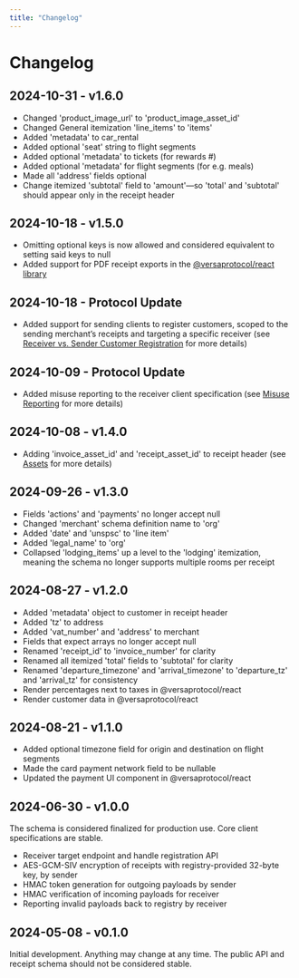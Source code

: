 ```yaml
---
title: "Changelog"
---
```


# Changelog

## 2024-10-31 - v1.6.0

- Changed 'product_image_url' to 'product_image_asset_id'
- Changed General itemization 'line_items' to 'items'
- Added 'metadata' to car_rental
- Added optional 'seat' string to flight segments
- Added optional 'metadata' to tickets (for rewards #)
- Added optional 'metadata' for flight segments (for e.g. meals)
- Made all 'address' fields optional
- Change itemized 'subtotal' field to 'amount'—so 'total' and 'subtotal' should appear only in the receipt header

## 2024-10-18 - v1.5.0

- Omitting optional keys is now allowed and considered equivalent to setting said keys to null
- Added support for PDF receipt exports in the [@versaprotocol/react library](https://www.npmjs.com/package/@versaprotocol/react)

## 2024-10-18 - Protocol Update

- Added support for sending clients to register customers, scoped to the sending merchant’s receipts and targeting a specific receiver (see [Receiver vs. Sender Customer Registration](/customer_registration#receiver-vs-sender-customer-registration) for more details)

## 2024-10-09 - Protocol Update

- Added misuse reporting to the receiver client specification (see [Misuse Reporting](/misuse_reporting) for more details)

## 2024-10-08 - v1.4.0

- Adding 'invoice_asset_id' and 'receipt_asset_id' to receipt header (see [Assets](/assets) for more details)

## 2024-09-26 - v1.3.0

- Fields 'actions' and 'payments' no longer accept null
- Changed 'merchant' schema definition name to 'org'
- Added 'date' and 'unspsc' to 'line item'
- Added 'legal_name' to 'org'
- Collapsed 'lodging_items' up a level to the 'lodging' itemization, meaning the schema no longer supports multiple rooms per receipt

## 2024-08-27 - v1.2.0

- Added 'metadata' object to customer in receipt header
- Added 'tz' to address
- Added 'vat_number' and 'address' to merchant
- Fields that expect arrays no longer accept null
- Renamed 'receipt_id' to 'invoice_number' for clarity
- Renamed all itemized 'total' fields to 'subtotal' for clarity
- Renamed 'departure_timezone' and 'arrival_timezone' to 'departure_tz' and 'arrival_tz' for consistency
- Render percentages next to taxes in @versaprotocol/react
- Render customer data in @versaprotocol/react

## 2024-08-21 - v1.1.0

- Added optional timezone field for origin and destination on flight segments
- Made the card payment network field to be nullable
- Updated the payment UI component in @versaprotocol/react

## 2024-06-30 - v1.0.0

The schema is considered finalized for production use. Core client specifications are stable.

- Receiver target endpoint and handle registration API
- AES-GCM-SIV encryption of receipts with registry-provided 32-byte key, by sender
- HMAC token generation for outgoing payloads by sender
- HMAC verification of incoming payloads for receiver
- Reporting invalid payloads back to registry by receiver

## 2024-05-08 - v0.1.0

Initial development. Anything may change at any time. The public API and receipt schema should not be considered stable.
